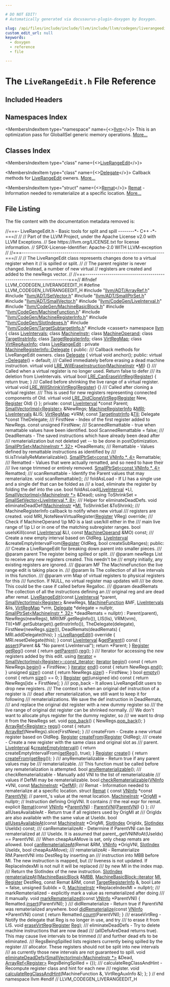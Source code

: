 ```yaml
---

# DO NOT EDIT!
# Automatically generated via docusaurus-plugin-doxygen by Doxygen.

slug: /api/files/include/include/llvm/include/llvm/codegen/liverangeedit-h
custom_edit_url: null
keywords:
  - doxygen
  - reference
  - file

---
```





# The `LiveRangeEdit.h` File Reference

<DoxygenPage pluginConfig={pluginConfig}>



## Included Headers

<IncludesList>
<IncludesListItem
  filePath="llvm/ADT/ArrayRef.h"
  permalink="/docs/api/files/include/include/llvm/include/llvm/adt/arrayref-h"
  isLocal="true" />
<IncludesListItem
  filePath="llvm/ADT/SetVector.h"
  permalink="/docs/api/files/include/include/llvm/include/llvm/adt/setvector-h"
  isLocal="true" />
<IncludesListItem
  filePath="llvm/ADT/SmallPtrSet.h"
  permalink="/docs/api/files/include/include/llvm/include/llvm/adt/smallptrset-h"
  isLocal="true" />
<IncludesListItem
  filePath="llvm/ADT/SmallVector.h"
  permalink="/docs/api/files/include/include/llvm/include/llvm/adt/smallvector-h"
  isLocal="true" />
<IncludesListItem
  filePath="llvm/CodeGen/LiveInterval.h"
  permalink="/docs/api/files/include/include/llvm/include/llvm/codegen/liveinterval-h"
  isLocal="true" />
<IncludesListItem
  filePath="llvm/CodeGen/MachineBasicBlock.h"
  permalink="/docs/api/files/include/include/llvm/include/llvm/codegen/machinebasicblock-h"
  isLocal="true" />
<IncludesListItem
  filePath="llvm/CodeGen/MachineFunction.h"
  permalink="/docs/api/files/include/include/llvm/include/llvm/codegen/machinefunction-h"
  isLocal="true" />
<IncludesListItem
  filePath="llvm/CodeGen/MachineRegisterInfo.h"
  permalink="/docs/api/files/include/include/llvm/include/llvm/codegen/machineregisterinfo-h"
  isLocal="true" />
<IncludesListItem
  filePath="llvm/CodeGen/SlotIndexes.h"
  permalink="/docs/api/files/include/include/llvm/include/llvm/codegen/slotindexes-h"
  isLocal="true" />
<IncludesListItem
  filePath="llvm/CodeGen/TargetSubtargetInfo.h"
  permalink="/docs/api/files/include/include/llvm/include/llvm/codegen/targetsubtargetinfo-h"
  isLocal="true" />
<IncludesListItem
  filePath="cassert"
  permalink=""
  isLocal="false" />
</IncludesList>

## Namespaces Index

<MembersIndex>

<MembersIndexItem
  type="namespace"
  name={<><a href="/docs/api/namespaces/llvm">llvm</a></>}>
This is an optimization pass for GlobalISel generic memory operations. <a href="/docs/api/namespaces/llvm/#details">More...</a>
</MembersIndexItem>

</MembersIndex>

## Classes Index

<MembersIndex>

<MembersIndexItem
  type="class"
  name={<><a href="/docs/api/classes/llvm/liverangeedit">LiveRangeEdit</a></>}>
</MembersIndexItem>

<MembersIndexItem
  type="class"
  name={<><a href="/docs/api/classes/llvm/liverangeedit/delegate">Delegate</a></>}>
Callback methods for <a href="/docs/api/classes/llvm/liverangeedit">LiveRangeEdit</a> owners. <a href="/docs/api/classes/llvm/liverangeedit/delegate/#details">More...</a>
</MembersIndexItem>

<MembersIndexItem
  type="struct"
  name={<><a href="/docs/api/structs/llvm/liverangeedit/remat">Remat</a></>}>
<a href="/docs/api/structs/llvm/liverangeedit/remat">Remat</a> - Information needed to rematerialize at a specific location. <a href="/docs/api/structs/llvm/liverangeedit/remat/#details">More...</a>
</MembersIndexItem>

</MembersIndex>


## File Listing

The file content with the documentation metadata removed is:

<ProgramListing>

<Link id="l00001" /><CodeLine lineNumber="1"><Highlight kind="comment">//===- LiveRangeEdit.h - Basic tools for split and spill --------&#42;- C++ -&#42;-===//</Highlight><Highlight kind="normal"></Highlight></CodeLine>
<Link id="l00002" /><CodeLine lineNumber="2"><Highlight kind="normal"></Highlight><Highlight kind="comment">//</Highlight><Highlight kind="normal"></Highlight></CodeLine>
<Link id="l00003" /><CodeLine lineNumber="3"><Highlight kind="normal"></Highlight><Highlight kind="comment">// Part of the LLVM Project, under the Apache License v2.0 with LLVM Exceptions.</Highlight><Highlight kind="normal"></Highlight></CodeLine>
<Link id="l00004" /><CodeLine lineNumber="4"><Highlight kind="normal"></Highlight><Highlight kind="comment">// See https://llvm.org/LICENSE.txt for license information.</Highlight><Highlight kind="normal"></Highlight></CodeLine>
<Link id="l00005" /><CodeLine lineNumber="5"><Highlight kind="normal"></Highlight><Highlight kind="comment">// SPDX-License-Identifier: Apache-2.0 WITH LLVM-exception</Highlight><Highlight kind="normal"></Highlight></CodeLine>
<Link id="l00006" /><CodeLine lineNumber="6"><Highlight kind="normal"></Highlight><Highlight kind="comment">//</Highlight><Highlight kind="normal"></Highlight></CodeLine>
<Link id="l00007" /><CodeLine lineNumber="7"><Highlight kind="normal"></Highlight><Highlight kind="comment">//===----------------------------------------------------------------------===//</Highlight><Highlight kind="normal"></Highlight></CodeLine>
<Link id="l00008" /><CodeLine lineNumber="8"><Highlight kind="normal"></Highlight><Highlight kind="comment">//</Highlight><Highlight kind="normal"></Highlight></CodeLine>
<Link id="l00009" /><CodeLine lineNumber="9"><Highlight kind="normal"></Highlight><Highlight kind="comment">// The LiveRangeEdit class represents changes done to a virtual register when it</Highlight><Highlight kind="normal"></Highlight></CodeLine>
<Link id="l00010" /><CodeLine lineNumber="10"><Highlight kind="normal"></Highlight><Highlight kind="comment">// is spilled or split.</Highlight><Highlight kind="normal"></Highlight></CodeLine>
<Link id="l00011" /><CodeLine lineNumber="11"><Highlight kind="normal"></Highlight><Highlight kind="comment">//</Highlight><Highlight kind="normal"></Highlight></CodeLine>
<Link id="l00012" /><CodeLine lineNumber="12"><Highlight kind="normal"></Highlight><Highlight kind="comment">// The parent register is never changed. Instead, a number of new virtual</Highlight><Highlight kind="normal"></Highlight></CodeLine>
<Link id="l00013" /><CodeLine lineNumber="13"><Highlight kind="normal"></Highlight><Highlight kind="comment">// registers are created and added to the newRegs vector.</Highlight><Highlight kind="normal"></Highlight></CodeLine>
<Link id="l00014" /><CodeLine lineNumber="14"><Highlight kind="normal"></Highlight><Highlight kind="comment">//</Highlight><Highlight kind="normal"></Highlight></CodeLine>
<Link id="l00015" /><CodeLine lineNumber="15"><Highlight kind="normal"></Highlight><Highlight kind="comment">//===----------------------------------------------------------------------===//</Highlight><Highlight kind="normal"></Highlight></CodeLine>
<Link id="l00016" /><CodeLine lineNumber="16"><Highlight kind="normal"></Highlight></CodeLine>
<Link id="l00017" /><CodeLine lineNumber="17"><Highlight kind="normal"></Highlight><Highlight kind="preprocessor">#ifndef LLVM&#95;CODEGEN&#95;LIVERANGEEDIT&#95;H</Highlight><Highlight kind="normal"></Highlight></CodeLine>
<Link id="l00018" /><CodeLine lineNumber="18"><Highlight kind="normal"></Highlight><Highlight kind="preprocessor">#define LLVM&#95;CODEGEN&#95;LIVERANGEEDIT&#95;H</Highlight><Highlight kind="normal"></Highlight></CodeLine>
<Link id="l00019" /><CodeLine lineNumber="19"><Highlight kind="normal"></Highlight></CodeLine>
<Link id="l00020" /><CodeLine lineNumber="20"><Highlight kind="normal"></Highlight><Highlight kind="preprocessor">#include &quot;<a href="/docs/api/files/include/include/llvm/include/llvm/adt/arrayref-h">llvm/ADT/ArrayRef.h</a>&quot;</Highlight><Highlight kind="normal"></Highlight></CodeLine>
<Link id="l00021" /><CodeLine lineNumber="21"><Highlight kind="normal"></Highlight><Highlight kind="preprocessor">#include &quot;<a href="/docs/api/files/include/include/llvm/include/llvm/adt/setvector-h">llvm/ADT/SetVector.h</a>&quot;</Highlight><Highlight kind="normal"></Highlight></CodeLine>
<Link id="l00022" /><CodeLine lineNumber="22"><Highlight kind="normal"></Highlight><Highlight kind="preprocessor">#include &quot;<a href="/docs/api/files/include/include/llvm/include/llvm/adt/smallptrset-h">llvm/ADT/SmallPtrSet.h</a>&quot;</Highlight><Highlight kind="normal"></Highlight></CodeLine>
<Link id="l00023" /><CodeLine lineNumber="23"><Highlight kind="normal"></Highlight><Highlight kind="preprocessor">#include &quot;<a href="/docs/api/files/include/include/llvm/include/llvm/adt/smallvector-h">llvm/ADT/SmallVector.h</a>&quot;</Highlight><Highlight kind="normal"></Highlight></CodeLine>
<Link id="l00024" /><CodeLine lineNumber="24"><Highlight kind="normal"></Highlight><Highlight kind="preprocessor">#include &quot;<a href="/docs/api/files/include/include/llvm/include/llvm/codegen/liveinterval-h">llvm/CodeGen/LiveInterval.h</a>&quot;</Highlight><Highlight kind="normal"></Highlight></CodeLine>
<Link id="l00025" /><CodeLine lineNumber="25"><Highlight kind="normal"></Highlight><Highlight kind="preprocessor">#include &quot;<a href="/docs/api/files/include/include/llvm/include/llvm/codegen/machinebasicblock-h">llvm/CodeGen/MachineBasicBlock.h</a>&quot;</Highlight><Highlight kind="normal"></Highlight></CodeLine>
<Link id="l00026" /><CodeLine lineNumber="26"><Highlight kind="normal"></Highlight><Highlight kind="preprocessor">#include &quot;<a href="/docs/api/files/include/include/llvm/include/llvm/codegen/machinefunction-h">llvm/CodeGen/MachineFunction.h</a>&quot;</Highlight><Highlight kind="normal"></Highlight></CodeLine>
<Link id="l00027" /><CodeLine lineNumber="27"><Highlight kind="normal"></Highlight><Highlight kind="preprocessor">#include &quot;<a href="/docs/api/files/include/include/llvm/include/llvm/codegen/machineregisterinfo-h">llvm/CodeGen/MachineRegisterInfo.h</a>&quot;</Highlight><Highlight kind="normal"></Highlight></CodeLine>
<Link id="l00028" /><CodeLine lineNumber="28"><Highlight kind="normal"></Highlight><Highlight kind="preprocessor">#include &quot;<a href="/docs/api/files/include/include/llvm/include/llvm/codegen/slotindexes-h">llvm/CodeGen/SlotIndexes.h</a>&quot;</Highlight><Highlight kind="normal"></Highlight></CodeLine>
<Link id="l00029" /><CodeLine lineNumber="29"><Highlight kind="normal"></Highlight><Highlight kind="preprocessor">#include &quot;<a href="/docs/api/files/include/include/llvm/include/llvm/codegen/targetsubtargetinfo-h">llvm/CodeGen/TargetSubtargetInfo.h</a>&quot;</Highlight><Highlight kind="normal"></Highlight></CodeLine>
<Link id="l00030" /><CodeLine lineNumber="30"><Highlight kind="normal"></Highlight><Highlight kind="preprocessor">#include &lt;cassert&gt;</Highlight><Highlight kind="normal"></Highlight></CodeLine>
<Link id="l00031" /><CodeLine lineNumber="31"><Highlight kind="normal"></Highlight></CodeLine>
<Link id="l00032" /><CodeLine lineNumber="32"><Highlight kind="normal"></Highlight><Highlight kind="keyword">namespace </Highlight><Highlight kind="normal"><a href="/docs/api/namespaces/llvm">llvm</a> &#123;</Highlight></CodeLine>
<Link id="l00033" /><CodeLine lineNumber="33"><Highlight kind="normal"></Highlight></CodeLine>
<Link id="l00034" /><CodeLine lineNumber="34"><Highlight kind="normal"></Highlight><Highlight kind="keyword">class </Highlight><Highlight kind="normal"><a href="/docs/api/classes/llvm/liveintervals">LiveIntervals</a>;</Highlight></CodeLine>
<Link id="l00035" /><CodeLine lineNumber="35"><Highlight kind="normal"></Highlight><Highlight kind="keyword">class </Highlight><Highlight kind="normal"><a href="/docs/api/classes/llvm/machineinstr">MachineInstr</a>;</Highlight></CodeLine>
<Link id="l00036" /><CodeLine lineNumber="36"><Highlight kind="normal"></Highlight><Highlight kind="keyword">class </Highlight><Highlight kind="normal"><a href="/docs/api/classes/llvm/machineoperand">MachineOperand</a>;</Highlight></CodeLine>
<Link id="l00037" /><CodeLine lineNumber="37"><Highlight kind="normal"></Highlight><Highlight kind="keyword">class </Highlight><Highlight kind="normal"><a href="/docs/api/classes/llvm/targetinstrinfo">TargetInstrInfo</a>;</Highlight></CodeLine>
<Link id="l00038" /><CodeLine lineNumber="38"><Highlight kind="normal"></Highlight><Highlight kind="keyword">class </Highlight><Highlight kind="normal"><a href="/docs/api/classes/llvm/targetregisterinfo">TargetRegisterInfo</a>;</Highlight></CodeLine>
<Link id="l00039" /><CodeLine lineNumber="39"><Highlight kind="normal"></Highlight><Highlight kind="keyword">class </Highlight><Highlight kind="normal"><a href="/docs/api/classes/llvm/virtregmap">VirtRegMap</a>;</Highlight></CodeLine>
<Link id="l00040" /><CodeLine lineNumber="40"><Highlight kind="normal"></Highlight><Highlight kind="keyword">class </Highlight><Highlight kind="normal"><a href="/docs/api/classes/llvm/virtregauxinfo">VirtRegAuxInfo</a>;</Highlight></CodeLine>
<Link id="l00041" /><CodeLine lineNumber="41"><Highlight kind="normal"></Highlight></CodeLine>
<Link id="l00042" /><CodeLine lineNumber="42" lineLink="/docs/api/classes/llvm/liverangeedit"><Highlight kind="normal"></Highlight><Highlight kind="keyword">class </Highlight><Highlight kind="normal"><a href="/docs/api/classes/llvm/liverangeedit/#a704fd862d35d9131d49d21eb04bea6a2">LiveRangeEdit</a> : </Highlight><Highlight kind="keyword">private</Highlight><Highlight kind="normal"> <a href="/docs/api/classes/llvm/machineregisterinfo/delegate">MachineRegisterInfo::Delegate</a> &#123;</Highlight></CodeLine>
<Link id="l00043" /><CodeLine lineNumber="43"><Highlight kind="normal"></Highlight><Highlight kind="keyword">public</Highlight><Highlight kind="normal">:</Highlight><Highlight kind="comment"></Highlight></CodeLine>
<Link id="l00044" /><CodeLine lineNumber="44"><Highlight kind="comment">  /// Callback methods for LiveRangeEdit owners.</Highlight><Highlight kind="normal"></Highlight></CodeLine>
<Link id="l00045" /><CodeLine lineNumber="45" lineLink="/docs/api/classes/llvm/liverangeedit/delegate"><Highlight kind="normal">  </Highlight><Highlight kind="keyword">class </Highlight><Highlight kind="normal"><a href="/docs/api/classes/llvm/liverangeedit/delegate">Delegate</a> &#123;</Highlight></CodeLine>
<Link id="l00046" /><CodeLine lineNumber="46"><Highlight kind="normal">    </Highlight><Highlight kind="keyword">virtual</Highlight><Highlight kind="normal"> </Highlight><Highlight kind="keywordtype">void</Highlight><Highlight kind="normal"> anchor();</Highlight></CodeLine>
<Link id="l00047" /><CodeLine lineNumber="47"><Highlight kind="normal"></Highlight></CodeLine>
<Link id="l00048" /><CodeLine lineNumber="48"><Highlight kind="normal">  </Highlight><Highlight kind="keyword">public</Highlight><Highlight kind="normal">:</Highlight></CodeLine>
<Link id="l00049" /><CodeLine lineNumber="49" lineLink="/docs/api/classes/llvm/liverangeedit/delegate/#a4cec03a05f891f1b14aa7141c5f9b60e"><Highlight kind="normal">    </Highlight><Highlight kind="keyword">virtual</Highlight><Highlight kind="normal"> <a href="/docs/api/classes/llvm/liverangeedit/delegate/#a4cec03a05f891f1b14aa7141c5f9b60e">~Delegate</a>() = </Highlight><Highlight kind="keywordflow">default</Highlight><Highlight kind="normal">;</Highlight></CodeLine>
<Link id="l00050" /><CodeLine lineNumber="50"><Highlight kind="normal"></Highlight><Highlight kind="comment"></Highlight></CodeLine>
<Link id="l00051" /><CodeLine lineNumber="51"><Highlight kind="comment">    /// Called immediately before erasing a dead machine instruction.</Highlight><Highlight kind="normal"></Highlight></CodeLine>
<Link id="l00052" /><CodeLine lineNumber="52" lineLink="/docs/api/classes/llvm/liverangeedit/delegate/#a96b115435073090e6061b5206a5b4ebc"><Highlight kind="normal">    </Highlight><Highlight kind="keyword">virtual</Highlight><Highlight kind="normal"> </Highlight><Highlight kind="keywordtype">void</Highlight><Highlight kind="normal"> <a href="/docs/api/classes/llvm/liverangeedit/delegate/#a96b115435073090e6061b5206a5b4ebc">LRE&#95;WillEraseInstruction</a>(<a href="/docs/api/classes/llvm/machineinstr">MachineInstr</a> &#42;<a href="/docs/api/files/lib/lib/codegen/lib/codegen/globalisel/irtranslator-cpp/#abe44dfdea65b4f7e11e0a608ab708b76">MI</a>) &#123;&#125;</Highlight></CodeLine>
<Link id="l00053" /><CodeLine lineNumber="53"><Highlight kind="normal"></Highlight><Highlight kind="comment"></Highlight></CodeLine>
<Link id="l00054" /><CodeLine lineNumber="54"><Highlight kind="comment">    /// Called when a virtual register is no longer used. Return false to defer</Highlight></CodeLine>
<Link id="l00055" /><CodeLine lineNumber="55"><Highlight kind="comment">    /// its deletion from LiveIntervals.</Highlight><Highlight kind="normal"></Highlight></CodeLine>
<Link id="l00056" /><CodeLine lineNumber="56" lineLink="/docs/api/classes/llvm/liverangeedit/delegate/#a78e7dcc5c29cf8bec4d12f228e00ff1f"><Highlight kind="normal">    </Highlight><Highlight kind="keyword">virtual</Highlight><Highlight kind="normal"> </Highlight><Highlight kind="keywordtype">bool</Highlight><Highlight kind="normal"> <a href="/docs/api/classes/llvm/liverangeedit/delegate/#a78e7dcc5c29cf8bec4d12f228e00ff1f">LRE&#95;CanEraseVirtReg</a>(<a href="/docs/api/classes/llvm/register">Register</a>) &#123; </Highlight><Highlight kind="keywordflow">return</Highlight><Highlight kind="normal"> </Highlight><Highlight kind="keyword">true</Highlight><Highlight kind="normal">; &#125;</Highlight></CodeLine>
<Link id="l00057" /><CodeLine lineNumber="57"><Highlight kind="normal"></Highlight><Highlight kind="comment"></Highlight></CodeLine>
<Link id="l00058" /><CodeLine lineNumber="58"><Highlight kind="comment">    /// Called before shrinking the live range of a virtual register.</Highlight><Highlight kind="normal"></Highlight></CodeLine>
<Link id="l00059" /><CodeLine lineNumber="59" lineLink="/docs/api/classes/llvm/liverangeedit/delegate/#aae7806338d1983f5c2b72b004f3e9dec"><Highlight kind="normal">    </Highlight><Highlight kind="keyword">virtual</Highlight><Highlight kind="normal"> </Highlight><Highlight kind="keywordtype">void</Highlight><Highlight kind="normal"> <a href="/docs/api/classes/llvm/liverangeedit/delegate/#aae7806338d1983f5c2b72b004f3e9dec">LRE&#95;WillShrinkVirtReg</a>(<a href="/docs/api/classes/llvm/register">Register</a>) &#123;&#125;</Highlight></CodeLine>
<Link id="l00060" /><CodeLine lineNumber="60"><Highlight kind="normal"></Highlight><Highlight kind="comment"></Highlight></CodeLine>
<Link id="l00061" /><CodeLine lineNumber="61"><Highlight kind="comment">    /// Called after cloning a virtual register.</Highlight></CodeLine>
<Link id="l00062" /><CodeLine lineNumber="62"><Highlight kind="comment">    /// This is used for new registers representing connected components of Old.</Highlight><Highlight kind="normal"></Highlight></CodeLine>
<Link id="l00063" /><CodeLine lineNumber="63" lineLink="/docs/api/classes/llvm/liverangeedit/delegate/#abf46651503f6acdf049bde94d75f19e9"><Highlight kind="normal">    </Highlight><Highlight kind="keyword">virtual</Highlight><Highlight kind="normal"> </Highlight><Highlight kind="keywordtype">void</Highlight><Highlight kind="normal"> <a href="/docs/api/classes/llvm/liverangeedit/delegate/#abf46651503f6acdf049bde94d75f19e9">LRE&#95;DidCloneVirtReg</a>(<a href="/docs/api/classes/llvm/register">Register</a> New, <a href="/docs/api/classes/llvm/register">Register</a> Old) &#123;&#125;</Highlight></CodeLine>
<Link id="l00064" /><CodeLine lineNumber="64"><Highlight kind="normal">  &#125;;</Highlight></CodeLine>
<Link id="l00065" /><CodeLine lineNumber="65"><Highlight kind="normal"></Highlight></CodeLine>
<Link id="l00066" /><CodeLine lineNumber="66"><Highlight kind="normal"></Highlight><Highlight kind="keyword">private</Highlight><Highlight kind="normal">:</Highlight></CodeLine>
<Link id="l00067" /><CodeLine lineNumber="67"><Highlight kind="normal">  </Highlight><Highlight kind="keyword">const</Highlight><Highlight kind="normal"> <a href="/docs/api/classes/llvm/liveinterval">LiveInterval</a> &#42;</Highlight><Highlight kind="keyword">const</Highlight><Highlight kind="normal"> Parent;</Highlight></CodeLine>
<Link id="l00068" /><CodeLine lineNumber="68"><Highlight kind="normal">  <a href="/docs/api/classes/llvm/smallvectorimpl">SmallVectorImpl&lt;Register&gt;</a> &amp;NewRegs;</Highlight></CodeLine>
<Link id="l00069" /><CodeLine lineNumber="69"><Highlight kind="normal">  <a href="/docs/api/classes/llvm/machineregisterinfo">MachineRegisterInfo</a> &amp;<a href="/docs/api/files/lib/lib/target/lib/target/aarch64/aarch64advsimdscalarpass-cpp/#aacd2ab195054a3e6a74bfbb9d5d571c8">MRI</a>;</Highlight></CodeLine>
<Link id="l00070" /><CodeLine lineNumber="70"><Highlight kind="normal">  <a href="/docs/api/classes/llvm/liveintervals">LiveIntervals</a> &amp;LIS;</Highlight></CodeLine>
<Link id="l00071" /><CodeLine lineNumber="71"><Highlight kind="normal">  <a href="/docs/api/classes/llvm/virtregmap">VirtRegMap</a> &#42;VRM;</Highlight></CodeLine>
<Link id="l00072" /><CodeLine lineNumber="72"><Highlight kind="normal">  </Highlight><Highlight kind="keyword">const</Highlight><Highlight kind="normal"> <a href="/docs/api/classes/llvm/targetinstrinfo">TargetInstrInfo</a> &amp;<a href="/docs/api/files/lib/lib/target/lib/target/hexagon/hexagoncopytocombine-cpp/#a1d40004718218dbdf06b496766299101">TII</a>;</Highlight></CodeLine>
<Link id="l00073" /><CodeLine lineNumber="73"><Highlight kind="normal">  Delegate &#42;</Highlight><Highlight kind="keyword">const</Highlight><Highlight kind="normal"> TheDelegate;</Highlight></CodeLine>
<Link id="l00074" /><CodeLine lineNumber="74"><Highlight kind="normal"></Highlight><Highlight kind="comment"></Highlight></CodeLine>
<Link id="l00075" /><CodeLine lineNumber="75"><Highlight kind="comment">  /// FirstNew - Index of the first register added to NewRegs.</Highlight><Highlight kind="normal"></Highlight></CodeLine>
<Link id="l00076" /><CodeLine lineNumber="76"><Highlight kind="normal">  </Highlight><Highlight kind="keyword">const</Highlight><Highlight kind="normal"> </Highlight><Highlight kind="keywordtype">unsigned</Highlight><Highlight kind="normal"> FirstNew;</Highlight></CodeLine>
<Link id="l00077" /><CodeLine lineNumber="77"><Highlight kind="normal"></Highlight><Highlight kind="comment"></Highlight></CodeLine>
<Link id="l00078" /><CodeLine lineNumber="78"><Highlight kind="comment">  /// ScannedRemattable - true when remattable values have been identified.</Highlight><Highlight kind="normal"></Highlight></CodeLine>
<Link id="l00079" /><CodeLine lineNumber="79"><Highlight kind="normal">  </Highlight><Highlight kind="keywordtype">bool</Highlight><Highlight kind="normal"> ScannedRemattable = </Highlight><Highlight kind="keyword">false</Highlight><Highlight kind="normal">;</Highlight></CodeLine>
<Link id="l00080" /><CodeLine lineNumber="80"><Highlight kind="normal"></Highlight><Highlight kind="comment"></Highlight></CodeLine>
<Link id="l00081" /><CodeLine lineNumber="81"><Highlight kind="comment">  /// DeadRemats - The saved instructions which have already been dead after</Highlight></CodeLine>
<Link id="l00082" /><CodeLine lineNumber="82"><Highlight kind="comment">  /// rematerialization but not deleted yet -- to be done in postOptimization.</Highlight><Highlight kind="normal"></Highlight></CodeLine>
<Link id="l00083" /><CodeLine lineNumber="83"><Highlight kind="normal">  <a href="/docs/api/classes/llvm/smallptrset">SmallPtrSet&lt;MachineInstr &#42;, 32&gt;</a> &#42;DeadRemats;</Highlight></CodeLine>
<Link id="l00084" /><CodeLine lineNumber="84"><Highlight kind="normal"></Highlight><Highlight kind="comment"></Highlight></CodeLine>
<Link id="l00085" /><CodeLine lineNumber="85"><Highlight kind="comment">  /// Remattable - Values defined by remattable instructions as identified by</Highlight></CodeLine>
<Link id="l00086" /><CodeLine lineNumber="86"><Highlight kind="comment">  /// tii.isTriviallyReMaterializable().</Highlight><Highlight kind="normal"></Highlight></CodeLine>
<Link id="l00087" /><CodeLine lineNumber="87"><Highlight kind="normal">  <a href="/docs/api/classes/llvm/smallptrset">SmallPtrSet&lt;const VNInfo &#42;, 4&gt;</a> Remattable;</Highlight></CodeLine>
<Link id="l00088" /><CodeLine lineNumber="88"><Highlight kind="normal"></Highlight><Highlight kind="comment"></Highlight></CodeLine>
<Link id="l00089" /><CodeLine lineNumber="89"><Highlight kind="comment">  /// Rematted - Values that were actually rematted, and so need to have their</Highlight></CodeLine>
<Link id="l00090" /><CodeLine lineNumber="90"><Highlight kind="comment">  /// live range trimmed or entirely removed.</Highlight><Highlight kind="normal"></Highlight></CodeLine>
<Link id="l00091" /><CodeLine lineNumber="91"><Highlight kind="normal">  <a href="/docs/api/classes/llvm/smallptrset">SmallPtrSet&lt;const VNInfo &#42;, 4&gt;</a> Rematted;</Highlight></CodeLine>
<Link id="l00092" /><CodeLine lineNumber="92"><Highlight kind="normal"></Highlight><Highlight kind="comment"></Highlight></CodeLine>
<Link id="l00093" /><CodeLine lineNumber="93"><Highlight kind="comment">  /// scanRemattable - Identify the Parent values that may rematerialize.</Highlight><Highlight kind="normal"></Highlight></CodeLine>
<Link id="l00094" /><CodeLine lineNumber="94"><Highlight kind="normal">  </Highlight><Highlight kind="keywordtype">void</Highlight><Highlight kind="normal"> scanRemattable();</Highlight></CodeLine>
<Link id="l00095" /><CodeLine lineNumber="95"><Highlight kind="normal"></Highlight><Highlight kind="comment"></Highlight></CodeLine>
<Link id="l00096" /><CodeLine lineNumber="96"><Highlight kind="comment">  /// foldAsLoad - If LI has a single use and a single def that can be folded as</Highlight></CodeLine>
<Link id="l00097" /><CodeLine lineNumber="97"><Highlight kind="comment">  /// a load, eliminate the register by folding the def into the use.</Highlight><Highlight kind="normal"></Highlight></CodeLine>
<Link id="l00098" /><CodeLine lineNumber="98"><Highlight kind="normal">  </Highlight><Highlight kind="keywordtype">bool</Highlight><Highlight kind="normal"> foldAsLoad(<a href="/docs/api/classes/llvm/liveinterval">LiveInterval</a> &#42;LI, <a href="/docs/api/classes/llvm/smallvectorimpl">SmallVectorImpl&lt;MachineInstr &#42;&gt;</a> &amp;Dead);</Highlight></CodeLine>
<Link id="l00099" /><CodeLine lineNumber="99"><Highlight kind="normal"></Highlight></CodeLine>
<Link id="l00100" /><CodeLine lineNumber="100"><Highlight kind="normal">  </Highlight><Highlight kind="keyword">using </Highlight><Highlight kind="normal">ToShrinkSet = <a href="/docs/api/classes/llvm/smallsetvector">SmallSetVector&lt;LiveInterval &#42;, 8&gt;</a>;</Highlight></CodeLine>
<Link id="l00101" /><CodeLine lineNumber="101"><Highlight kind="normal"></Highlight><Highlight kind="comment"></Highlight></CodeLine>
<Link id="l00102" /><CodeLine lineNumber="102"><Highlight kind="comment">  /// Helper for eliminateDeadDefs.</Highlight><Highlight kind="normal"></Highlight></CodeLine>
<Link id="l00103" /><CodeLine lineNumber="103"><Highlight kind="normal">  </Highlight><Highlight kind="keywordtype">void</Highlight><Highlight kind="normal"> eliminateDeadDef(<a href="/docs/api/classes/llvm/machineinstr">MachineInstr</a> &#42;<a href="/docs/api/files/lib/lib/codegen/lib/codegen/globalisel/irtranslator-cpp/#abe44dfdea65b4f7e11e0a608ab708b76">MI</a>, ToShrinkSet &amp;ToShrink);</Highlight></CodeLine>
<Link id="l00104" /><CodeLine lineNumber="104"><Highlight kind="normal"></Highlight><Highlight kind="comment"></Highlight></CodeLine>
<Link id="l00105" /><CodeLine lineNumber="105"><Highlight kind="comment">  /// MachineRegisterInfo callback to notify when new virtual</Highlight></CodeLine>
<Link id="l00106" /><CodeLine lineNumber="106"><Highlight kind="comment">  /// registers are created.</Highlight><Highlight kind="normal"></Highlight></CodeLine>
<Link id="l00107" /><CodeLine lineNumber="107"><Highlight kind="normal">  </Highlight><Highlight kind="keywordtype">void</Highlight><Highlight kind="normal"> MRI&#95;NoteNewVirtualRegister(<a href="/docs/api/classes/llvm/register">Register</a> VReg) </Highlight><Highlight kind="keyword">override</Highlight><Highlight kind="normal">;</Highlight></CodeLine>
<Link id="l00108" /><CodeLine lineNumber="108"><Highlight kind="normal"></Highlight><Highlight kind="comment"></Highlight></CodeLine>
<Link id="l00109" /><CodeLine lineNumber="109"><Highlight kind="comment">  /// Check if MachineOperand \\p MO is a last use/kill either in the</Highlight></CodeLine>
<Link id="l00110" /><CodeLine lineNumber="110"><Highlight kind="comment">  /// main live range of \\p LI or in one of the matching subregister ranges.</Highlight><Highlight kind="normal"></Highlight></CodeLine>
<Link id="l00111" /><CodeLine lineNumber="111"><Highlight kind="normal">  </Highlight><Highlight kind="keywordtype">bool</Highlight><Highlight kind="normal"> useIsKill(</Highlight><Highlight kind="keyword">const</Highlight><Highlight kind="normal"> <a href="/docs/api/classes/llvm/liveinterval">LiveInterval</a> &amp;LI, </Highlight><Highlight kind="keyword">const</Highlight><Highlight kind="normal"> <a href="/docs/api/classes/llvm/machineoperand">MachineOperand</a> &amp;MO) </Highlight><Highlight kind="keyword">const</Highlight><Highlight kind="normal">;</Highlight></CodeLine>
<Link id="l00112" /><CodeLine lineNumber="112"><Highlight kind="normal"></Highlight><Highlight kind="comment"></Highlight></CodeLine>
<Link id="l00113" /><CodeLine lineNumber="113"><Highlight kind="comment">  /// Create a new empty interval based on OldReg.</Highlight><Highlight kind="normal"></Highlight></CodeLine>
<Link id="l00114" /><CodeLine lineNumber="114"><Highlight kind="normal">  <a href="/docs/api/classes/llvm/liveinterval">LiveInterval</a> &amp;createEmptyIntervalFrom(<a href="/docs/api/classes/llvm/register">Register</a> OldReg, </Highlight><Highlight kind="keywordtype">bool</Highlight><Highlight kind="normal"> createSubRanges);</Highlight></CodeLine>
<Link id="l00115" /><CodeLine lineNumber="115"><Highlight kind="normal"></Highlight></CodeLine>
<Link id="l00116" /><CodeLine lineNumber="116"><Highlight kind="normal"></Highlight><Highlight kind="keyword">public</Highlight><Highlight kind="normal">:</Highlight><Highlight kind="comment"></Highlight></CodeLine>
<Link id="l00117" /><CodeLine lineNumber="117"><Highlight kind="comment">  /// Create a LiveRangeEdit for breaking down parent into smaller pieces.</Highlight></CodeLine>
<Link id="l00118" /><CodeLine lineNumber="118"><Highlight kind="comment">  /// @param parent The register being spilled or split.</Highlight></CodeLine>
<Link id="l00119" /><CodeLine lineNumber="119"><Highlight kind="comment">  /// @param newRegs List to receive any new registers created. This needn&#39;t be</Highlight></CodeLine>
<Link id="l00120" /><CodeLine lineNumber="120"><Highlight kind="comment">  ///                empty initially, any existing registers are ignored.</Highlight></CodeLine>
<Link id="l00121" /><CodeLine lineNumber="121"><Highlight kind="comment">  /// @param MF The MachineFunction the live range edit is taking place in.</Highlight></CodeLine>
<Link id="l00122" /><CodeLine lineNumber="122"><Highlight kind="comment">  /// @param lis The collection of all live intervals in this function.</Highlight></CodeLine>
<Link id="l00123" /><CodeLine lineNumber="123"><Highlight kind="comment">  /// @param vrm Map of virtual registers to physical registers for this</Highlight></CodeLine>
<Link id="l00124" /><CodeLine lineNumber="124"><Highlight kind="comment">  ///            function.  If NULL, no virtual register map updates will</Highlight></CodeLine>
<Link id="l00125" /><CodeLine lineNumber="125"><Highlight kind="comment">  ///            be done.  This could be the case if called before Regalloc.</Highlight></CodeLine>
<Link id="l00126" /><CodeLine lineNumber="126"><Highlight kind="comment">  /// @param deadRemats The collection of all the instructions defining an</Highlight></CodeLine>
<Link id="l00127" /><CodeLine lineNumber="127"><Highlight kind="comment">  ///                   original reg and are dead after remat.</Highlight><Highlight kind="normal"></Highlight></CodeLine>
<Link id="l00128" /><CodeLine lineNumber="128" lineLink="/docs/api/classes/llvm/liverangeedit/#a704fd862d35d9131d49d21eb04bea6a2"><Highlight kind="normal">  <a href="/docs/api/classes/llvm/liverangeedit/#a704fd862d35d9131d49d21eb04bea6a2">LiveRangeEdit</a>(</Highlight><Highlight kind="keyword">const</Highlight><Highlight kind="normal"> <a href="/docs/api/classes/llvm/liveinterval">LiveInterval</a> &#42;parent, <a href="/docs/api/classes/llvm/smallvectorimpl">SmallVectorImpl&lt;Register&gt;</a> &amp;newRegs,</Highlight></CodeLine>
<Link id="l00129" /><CodeLine lineNumber="129"><Highlight kind="normal">                <a href="/docs/api/classes/llvm/machinefunction">MachineFunction</a> &amp;MF, <a href="/docs/api/classes/llvm/liveintervals">LiveIntervals</a> &amp;lis, <a href="/docs/api/classes/llvm/virtregmap">VirtRegMap</a> &#42;vrm,</Highlight></CodeLine>
<Link id="l00130" /><CodeLine lineNumber="130"><Highlight kind="normal">                <a href="/docs/api/classes/llvm/liverangeedit/delegate">Delegate</a> &#42;delegate = </Highlight><Highlight kind="keyword">nullptr</Highlight><Highlight kind="normal">,</Highlight></CodeLine>
<Link id="l00131" /><CodeLine lineNumber="131"><Highlight kind="normal">                <a href="/docs/api/classes/llvm/smallptrset">SmallPtrSet&lt;MachineInstr &#42;, 32&gt;</a> &#42;deadRemats = </Highlight><Highlight kind="keyword">nullptr</Highlight><Highlight kind="normal">)</Highlight></CodeLine>
<Link id="l00132" /><CodeLine lineNumber="132"><Highlight kind="normal">      : Parent(parent), NewRegs(newRegs), MRI(MF.getRegInfo()), LIS(lis),</Highlight></CodeLine>
<Link id="l00133" /><CodeLine lineNumber="133"><Highlight kind="normal">        VRM(vrm), TII(&#42;MF.getSubtarget().getInstrInfo()), TheDelegate(delegate),</Highlight></CodeLine>
<Link id="l00134" /><CodeLine lineNumber="134"><Highlight kind="normal">        FirstNew(newRegs.<a href="/docs/api/classes/llvm/liverangeedit/#a2e56ee2f27a7c83b385e3c879fe4ee90">size</a>()), DeadRemats(deadRemats) &#123;</Highlight></CodeLine>
<Link id="l00135" /><CodeLine lineNumber="135"><Highlight kind="normal">    MRI.addDelegate(</Highlight><Highlight kind="keyword">this</Highlight><Highlight kind="normal">);</Highlight></CodeLine>
<Link id="l00136" /><CodeLine lineNumber="136"><Highlight kind="normal">  &#125;</Highlight></CodeLine>
<Link id="l00137" /><CodeLine lineNumber="137"><Highlight kind="normal"></Highlight></CodeLine>
<Link id="l00138" /><CodeLine lineNumber="138" lineLink="/docs/api/classes/llvm/liverangeedit/#a2a14d737ebff3ca62e3832159042715a"><Highlight kind="normal">  <a href="/docs/api/classes/llvm/liverangeedit/#a2a14d737ebff3ca62e3832159042715a">~LiveRangeEdit</a>()</Highlight><Highlight kind="keyword"> override </Highlight><Highlight kind="normal">&#123; MRI.resetDelegate(</Highlight><Highlight kind="keyword">this</Highlight><Highlight kind="normal">); &#125;</Highlight></CodeLine>
<Link id="l00139" /><CodeLine lineNumber="139"><Highlight kind="normal"></Highlight></CodeLine>
<Link id="l00140" /><CodeLine lineNumber="140" lineLink="/docs/api/classes/llvm/liverangeedit/#a989ed5e9a7610a873a79ea663f83b814"><Highlight kind="normal">  </Highlight><Highlight kind="keyword">const</Highlight><Highlight kind="normal"> <a href="/docs/api/classes/llvm/liveinterval">LiveInterval</a> &amp;<a href="/docs/api/classes/llvm/liverangeedit/#a989ed5e9a7610a873a79ea663f83b814">getParent</a>()</Highlight><Highlight kind="keyword"> const </Highlight><Highlight kind="normal">&#123;</Highlight></CodeLine>
<Link id="l00141" /><CodeLine lineNumber="141"><Highlight kind="normal">    <a href="/docs/api/files/lib/lib/target/lib/target/amdgpu/silowercontrolflow-cpp/#a4868c5d81c5ccc98c47aeab6244346a0">assert</a>(Parent &amp;&amp; </Highlight><Highlight kind="stringliteral">&quot;No parent LiveInterval&quot;</Highlight><Highlight kind="normal">);</Highlight></CodeLine>
<Link id="l00142" /><CodeLine lineNumber="142"><Highlight kind="normal">    </Highlight><Highlight kind="keywordflow">return</Highlight><Highlight kind="normal"> &#42;Parent;</Highlight></CodeLine>
<Link id="l00143" /><CodeLine lineNumber="143"><Highlight kind="normal">  &#125;</Highlight></CodeLine>
<Link id="l00144" /><CodeLine lineNumber="144"><Highlight kind="normal"></Highlight></CodeLine>
<Link id="l00145" /><CodeLine lineNumber="145" lineLink="/docs/api/classes/llvm/liverangeedit/#ac2d157d94da9ea6da55d19a1fa8d9247"><Highlight kind="normal">  <a href="/docs/api/classes/llvm/register">Register</a> <a href="/docs/api/classes/llvm/liverangeedit/#ac2d157d94da9ea6da55d19a1fa8d9247">getReg</a>()</Highlight><Highlight kind="keyword"> const </Highlight><Highlight kind="normal">&#123; </Highlight><Highlight kind="keywordflow">return</Highlight><Highlight kind="normal"> <a href="/docs/api/classes/llvm/liverangeedit/#a989ed5e9a7610a873a79ea663f83b814">getParent</a>().<a href="/docs/api/classes/llvm/liveinterval/#a14d46e70db7e417c8ed5bc66fb295185">reg</a>(); &#125;</Highlight></CodeLine>
<Link id="l00146" /><CodeLine lineNumber="146"><Highlight kind="normal"></Highlight><Highlight kind="comment"></Highlight></CodeLine>
<Link id="l00147" /><CodeLine lineNumber="147"><Highlight kind="comment">  /// Iterator for accessing the new registers added by this edit.</Highlight><Highlight kind="normal"></Highlight></CodeLine>
<Link id="l00148" /><CodeLine lineNumber="148" lineLink="/docs/api/classes/llvm/liverangeedit/#a92a61884e0ee025f349013096bbaf969"><Highlight kind="normal">  </Highlight><Highlight kind="keyword">using </Highlight><Highlight kind="normal"><a href="/docs/api/classes/llvm/liverangeedit/#a92a61884e0ee025f349013096bbaf969">iterator</a> = <a href="/docs/api/classes/llvm/smallvectorimpl/#a641b0782e0cc309372855bfc19fdfd97">SmallVectorImpl&lt;Register&gt;::const&#95;iterator</a>;</Highlight></CodeLine>
<Link id="l00149" /><CodeLine lineNumber="149" lineLink="/docs/api/classes/llvm/liverangeedit/#ab26bf8b8e73249be10568c470c320d0f"><Highlight kind="normal">  <a href="/docs/api/classes/llvm/liverangeedit/#a92a61884e0ee025f349013096bbaf969">iterator</a> <a href="/docs/api/classes/llvm/liverangeedit/#ab26bf8b8e73249be10568c470c320d0f">begin</a>()</Highlight><Highlight kind="keyword"> const </Highlight><Highlight kind="normal">&#123; </Highlight><Highlight kind="keywordflow">return</Highlight><Highlight kind="normal"> NewRegs.<a href="/docs/api/classes/llvm/smallvectortemplatecommon/#a8a045d250952c0867382a9840ee18fdf">begin</a>() + FirstNew; &#125;</Highlight></CodeLine>
<Link id="l00150" /><CodeLine lineNumber="150" lineLink="/docs/api/classes/llvm/liverangeedit/#ab0a080c77cf5c8c9d4bc738289d9d34b"><Highlight kind="normal">  <a href="/docs/api/classes/llvm/liverangeedit/#a92a61884e0ee025f349013096bbaf969">iterator</a> <a href="/docs/api/classes/llvm/liverangeedit/#ab0a080c77cf5c8c9d4bc738289d9d34b">end</a>()</Highlight><Highlight kind="keyword"> const </Highlight><Highlight kind="normal">&#123; </Highlight><Highlight kind="keywordflow">return</Highlight><Highlight kind="normal"> NewRegs.<a href="/docs/api/classes/llvm/smallvectortemplatecommon/#a075e34e98605d0e7c289763a104869ac">end</a>(); &#125;</Highlight></CodeLine>
<Link id="l00151" /><CodeLine lineNumber="151" lineLink="/docs/api/classes/llvm/liverangeedit/#a2e56ee2f27a7c83b385e3c879fe4ee90"><Highlight kind="normal">  </Highlight><Highlight kind="keywordtype">unsigned</Highlight><Highlight kind="normal"> <a href="/docs/api/classes/llvm/liverangeedit/#a2e56ee2f27a7c83b385e3c879fe4ee90">size</a>()</Highlight><Highlight kind="keyword"> const </Highlight><Highlight kind="normal">&#123; </Highlight><Highlight kind="keywordflow">return</Highlight><Highlight kind="normal"> NewRegs.<a href="/docs/api/classes/llvm/smallvectortemplatecommon/#a1c479a8c434377c2b8cb056bdfdfc201">size</a>() - FirstNew; &#125;</Highlight></CodeLine>
<Link id="l00152" /><CodeLine lineNumber="152" lineLink="/docs/api/classes/llvm/liverangeedit/#a1de6c78789e3f41a5721e581ec3e981b"><Highlight kind="normal">  </Highlight><Highlight kind="keywordtype">bool</Highlight><Highlight kind="normal"> <a href="/docs/api/classes/llvm/liverangeedit/#a1de6c78789e3f41a5721e581ec3e981b">empty</a>()</Highlight><Highlight kind="keyword"> const </Highlight><Highlight kind="normal">&#123; </Highlight><Highlight kind="keywordflow">return</Highlight><Highlight kind="normal"> <a href="/docs/api/classes/llvm/liverangeedit/#a2e56ee2f27a7c83b385e3c879fe4ee90">size</a>() == 0; &#125;</Highlight></CodeLine>
<Link id="l00153" /><CodeLine lineNumber="153" lineLink="/docs/api/classes/llvm/liverangeedit/#a3456a41d2c4561bb42f944f3d22a9d2b"><Highlight kind="normal">  <a href="/docs/api/classes/llvm/register">Register</a> <a href="/docs/api/classes/llvm/liverangeedit/#a3456a41d2c4561bb42f944f3d22a9d2b">get</a>(</Highlight><Highlight kind="keywordtype">unsigned</Highlight><Highlight kind="normal"> idx)</Highlight><Highlight kind="keyword"> const </Highlight><Highlight kind="normal">&#123; </Highlight><Highlight kind="keywordflow">return</Highlight><Highlight kind="normal"> NewRegs&#91;idx + FirstNew&#93;; &#125;</Highlight></CodeLine>
<Link id="l00154" /><CodeLine lineNumber="154"><Highlight kind="normal"></Highlight><Highlight kind="comment"></Highlight></CodeLine>
<Link id="l00155" /><CodeLine lineNumber="155"><Highlight kind="comment">  /// pop&#95;back - It allows LiveRangeEdit users to drop new registers.</Highlight></CodeLine>
<Link id="l00156" /><CodeLine lineNumber="156"><Highlight kind="comment">  /// The context is when an original def instruction of a register is</Highlight></CodeLine>
<Link id="l00157" /><CodeLine lineNumber="157"><Highlight kind="comment">  /// dead after rematerialization, we still want to keep it for following</Highlight></CodeLine>
<Link id="l00158" /><CodeLine lineNumber="158"><Highlight kind="comment">  /// rematerializations. We save the def instruction in DeadRemats,</Highlight></CodeLine>
<Link id="l00159" /><CodeLine lineNumber="159"><Highlight kind="comment">  /// and replace the original dst register with a new dummy register so</Highlight></CodeLine>
<Link id="l00160" /><CodeLine lineNumber="160"><Highlight kind="comment">  /// the live range of original dst register can be shrinked normally.</Highlight></CodeLine>
<Link id="l00161" /><CodeLine lineNumber="161"><Highlight kind="comment">  /// We don&#39;t want to allocate phys register for the dummy register, so</Highlight></CodeLine>
<Link id="l00162" /><CodeLine lineNumber="162"><Highlight kind="comment">  /// we want to drop it from the NewRegs set.</Highlight><Highlight kind="normal"></Highlight></CodeLine>
<Link id="l00163" /><CodeLine lineNumber="163" lineLink="/docs/api/classes/llvm/liverangeedit/#ae900d06706a552fb8fa8c34a47d294f7"><Highlight kind="normal">  </Highlight><Highlight kind="keywordtype">void</Highlight><Highlight kind="normal"> <a href="/docs/api/classes/llvm/liverangeedit/#ae900d06706a552fb8fa8c34a47d294f7">pop&#95;back</a>() &#123; NewRegs.<a href="/docs/api/classes/llvm/smallvectortemplatebase/#ad97688dfe9cd802e2a0691cbe620218a">pop&#95;back</a>(); &#125;</Highlight></CodeLine>
<Link id="l00164" /><CodeLine lineNumber="164"><Highlight kind="normal"></Highlight></CodeLine>
<Link id="l00165" /><CodeLine lineNumber="165" lineLink="/docs/api/classes/llvm/liverangeedit/#aa2c5b3a9e319c21b55d9de1c3791eea2"><Highlight kind="normal">  <a href="/docs/api/classes/llvm/arrayref">ArrayRef&lt;Register&gt;</a> <a href="/docs/api/classes/llvm/liverangeedit/#aa2c5b3a9e319c21b55d9de1c3791eea2">regs</a>()</Highlight><Highlight kind="keyword"> const </Highlight><Highlight kind="normal">&#123; </Highlight><Highlight kind="keywordflow">return</Highlight><Highlight kind="normal"> <a href="/docs/api/namespaces/llvm/#ab9c6b351507d3c0730f4290919d43a12">ArrayRef</a>(NewRegs).slice(FirstNew); &#125;</Highlight></CodeLine>
<Link id="l00166" /><CodeLine lineNumber="166"><Highlight kind="normal"></Highlight><Highlight kind="comment"></Highlight></CodeLine>
<Link id="l00167" /><CodeLine lineNumber="167"><Highlight kind="comment">  /// createFrom - Create a new virtual register based on OldReg.</Highlight><Highlight kind="normal"></Highlight></CodeLine>
<Link id="l00168" /><CodeLine lineNumber="168"><Highlight kind="normal">  <a href="/docs/api/classes/llvm/register">Register</a> <a href="/docs/api/classes/llvm/liverangeedit/#a5e01dee66b5c7b7118a17b987a8446bd">createFrom</a>(<a href="/docs/api/classes/llvm/register">Register</a> OldReg);</Highlight></CodeLine>
<Link id="l00169" /><CodeLine lineNumber="169"><Highlight kind="normal"></Highlight><Highlight kind="comment"></Highlight></CodeLine>
<Link id="l00170" /><CodeLine lineNumber="170"><Highlight kind="comment">  /// create - Create a new register with the same class and original slot as</Highlight></CodeLine>
<Link id="l00171" /><CodeLine lineNumber="171"><Highlight kind="comment">  /// parent.</Highlight><Highlight kind="normal"></Highlight></CodeLine>
<Link id="l00172" /><CodeLine lineNumber="172" lineLink="/docs/api/classes/llvm/liverangeedit/#a69f3c35c09c2783a6ddba17ccecd8c59"><Highlight kind="normal">  <a href="/docs/api/classes/llvm/liveinterval">LiveInterval</a> &amp;<a href="/docs/api/classes/llvm/liverangeedit/#a69f3c35c09c2783a6ddba17ccecd8c59">createEmptyInterval</a>() &#123;</Highlight></CodeLine>
<Link id="l00173" /><CodeLine lineNumber="173"><Highlight kind="normal">    </Highlight><Highlight kind="keywordflow">return</Highlight><Highlight kind="normal"> createEmptyIntervalFrom(<a href="/docs/api/classes/llvm/liverangeedit/#ac2d157d94da9ea6da55d19a1fa8d9247">getReg</a>(), </Highlight><Highlight kind="keyword">true</Highlight><Highlight kind="normal">);</Highlight></CodeLine>
<Link id="l00174" /><CodeLine lineNumber="174"><Highlight kind="normal">  &#125;</Highlight></CodeLine>
<Link id="l00175" /><CodeLine lineNumber="175"><Highlight kind="normal"></Highlight></CodeLine>
<Link id="l00176" /><CodeLine lineNumber="176" lineLink="/docs/api/classes/llvm/liverangeedit/#a09642c7465db9ebf2e384ba9ada8b3a3"><Highlight kind="normal">  <a href="/docs/api/classes/llvm/register">Register</a> <a href="/docs/api/classes/llvm/liverangeedit/#a09642c7465db9ebf2e384ba9ada8b3a3">create</a>() &#123; </Highlight><Highlight kind="keywordflow">return</Highlight><Highlight kind="normal"> <a href="/docs/api/classes/llvm/liverangeedit/#a5e01dee66b5c7b7118a17b987a8446bd">createFrom</a>(<a href="/docs/api/classes/llvm/liverangeedit/#ac2d157d94da9ea6da55d19a1fa8d9247">getReg</a>()); &#125;</Highlight></CodeLine>
<Link id="l00177" /><CodeLine lineNumber="177"><Highlight kind="normal"></Highlight><Highlight kind="comment"></Highlight></CodeLine>
<Link id="l00178" /><CodeLine lineNumber="178"><Highlight kind="comment">  /// anyRematerializable - Return true if any parent values may be</Highlight></CodeLine>
<Link id="l00179" /><CodeLine lineNumber="179"><Highlight kind="comment">  /// rematerializable.</Highlight></CodeLine>
<Link id="l00180" /><CodeLine lineNumber="180"><Highlight kind="comment">  /// This function must be called before any rematerialization is attempted.</Highlight><Highlight kind="normal"></Highlight></CodeLine>
<Link id="l00181" /><CodeLine lineNumber="181"><Highlight kind="normal">  </Highlight><Highlight kind="keywordtype">bool</Highlight><Highlight kind="normal"> <a href="/docs/api/classes/llvm/liverangeedit/#aff06b5e0f98141b098d89db4e93f472b">anyRematerializable</a>();</Highlight></CodeLine>
<Link id="l00182" /><CodeLine lineNumber="182"><Highlight kind="normal"></Highlight><Highlight kind="comment"></Highlight></CodeLine>
<Link id="l00183" /><CodeLine lineNumber="183"><Highlight kind="comment">  /// checkRematerializable - Manually add VNI to the list of rematerializable</Highlight></CodeLine>
<Link id="l00184" /><CodeLine lineNumber="184"><Highlight kind="comment">  /// values if DefMI may be rematerializable.</Highlight><Highlight kind="normal"></Highlight></CodeLine>
<Link id="l00185" /><CodeLine lineNumber="185"><Highlight kind="normal">  </Highlight><Highlight kind="keywordtype">bool</Highlight><Highlight kind="normal"> <a href="/docs/api/classes/llvm/liverangeedit/#aeaf1429d245f871e41187accdce34e06">checkRematerializable</a>(<a href="/docs/api/classes/llvm/vninfo">VNInfo</a> &#42;VNI, </Highlight><Highlight kind="keyword">const</Highlight><Highlight kind="normal"> <a href="/docs/api/classes/llvm/machineinstr">MachineInstr</a> &#42;<a href="/docs/api/files/lib/lib/target/lib/target/aarch64/aarch64expandpseudoinsts-cpp/#ad3ece0ac2421637044624c9b01c42466">DefMI</a>);</Highlight></CodeLine>
<Link id="l00186" /><CodeLine lineNumber="186"><Highlight kind="normal"></Highlight><Highlight kind="comment"></Highlight></CodeLine>
<Link id="l00187" /><CodeLine lineNumber="187"><Highlight kind="comment">  /// Remat - Information needed to rematerialize at a specific location.</Highlight><Highlight kind="normal"></Highlight></CodeLine>
<Link id="l00188" /><CodeLine lineNumber="188" lineLink="/docs/api/structs/llvm/liverangeedit/remat"><Highlight kind="normal">  </Highlight><Highlight kind="keyword">struct </Highlight><Highlight kind="normal"><a href="/docs/api/structs/llvm/liverangeedit/remat/#a882305c9cd2815d3c3b4da52b5c236db">Remat</a> &#123;</Highlight></CodeLine>
<Link id="l00189" /><CodeLine lineNumber="189" lineLink="/docs/api/structs/llvm/liverangeedit/remat/#a00987e33f54c3dfb76a1d4c4258fd6de"><Highlight kind="normal">    </Highlight><Highlight kind="keyword">const</Highlight><Highlight kind="normal"> <a href="/docs/api/classes/llvm/vninfo">VNInfo</a> &#42;</Highlight><Highlight kind="keyword">const</Highlight><Highlight kind="normal"> <a href="/docs/api/structs/llvm/liverangeedit/remat/#a00987e33f54c3dfb76a1d4c4258fd6de">ParentVNI</a>;  </Highlight><Highlight kind="comment">// parent&#95;&#39;s value at the remat location.</Highlight><Highlight kind="normal"></Highlight></CodeLine>
<Link id="l00190" /><CodeLine lineNumber="190" lineLink="/docs/api/structs/llvm/liverangeedit/remat/#a61601a24103a27519540ea2914a83da3"><Highlight kind="normal">    <a href="/docs/api/classes/llvm/machineinstr">MachineInstr</a> &#42;<a href="/docs/api/structs/llvm/liverangeedit/remat/#a61601a24103a27519540ea2914a83da3">OrigMI</a> = </Highlight><Highlight kind="keyword">nullptr</Highlight><Highlight kind="normal">; </Highlight><Highlight kind="comment">// Instruction defining OrigVNI. It contains</Highlight><Highlight kind="normal"></Highlight></CodeLine>
<Link id="l00191" /><CodeLine lineNumber="191"><Highlight kind="normal">                                    </Highlight><Highlight kind="comment">// the real expr for remat.</Highlight><Highlight kind="normal"></Highlight></CodeLine>
<Link id="l00192" /><CodeLine lineNumber="192"><Highlight kind="normal"></Highlight></CodeLine>
<Link id="l00193" /><CodeLine lineNumber="193" lineLink="/docs/api/structs/llvm/liverangeedit/remat/#a882305c9cd2815d3c3b4da52b5c236db"><Highlight kind="normal">    </Highlight><Highlight kind="keyword">explicit</Highlight><Highlight kind="normal"> <a href="/docs/api/structs/llvm/liverangeedit/remat/#a882305c9cd2815d3c3b4da52b5c236db">Remat</a>(</Highlight><Highlight kind="keyword">const</Highlight><Highlight kind="normal"> <a href="/docs/api/classes/llvm/vninfo">VNInfo</a> &#42;<a href="/docs/api/structs/llvm/liverangeedit/remat/#a00987e33f54c3dfb76a1d4c4258fd6de">ParentVNI</a>) : <a href="/docs/api/structs/llvm/liverangeedit/remat/#a00987e33f54c3dfb76a1d4c4258fd6de">ParentVNI</a>(<a href="/docs/api/structs/llvm/liverangeedit/remat/#a00987e33f54c3dfb76a1d4c4258fd6de">ParentVNI</a>) &#123;&#125;</Highlight></CodeLine>
<Link id="l00194" /><CodeLine lineNumber="194"><Highlight kind="normal">  &#125;;</Highlight></CodeLine>
<Link id="l00195" /><CodeLine lineNumber="195"><Highlight kind="normal"></Highlight><Highlight kind="comment"></Highlight></CodeLine>
<Link id="l00196" /><CodeLine lineNumber="196"><Highlight kind="comment">  /// allUsesAvailableAt - Return true if all registers used by OrigMI at</Highlight></CodeLine>
<Link id="l00197" /><CodeLine lineNumber="197"><Highlight kind="comment">  /// OrigIdx are also available with the same value at UseIdx.</Highlight><Highlight kind="normal"></Highlight></CodeLine>
<Link id="l00198" /><CodeLine lineNumber="198"><Highlight kind="normal">  </Highlight><Highlight kind="keywordtype">bool</Highlight><Highlight kind="normal"> <a href="/docs/api/classes/llvm/liverangeedit/#ad930b47a8263b4fcc37e6209e387b897">allUsesAvailableAt</a>(</Highlight><Highlight kind="keyword">const</Highlight><Highlight kind="normal"> <a href="/docs/api/classes/llvm/machineinstr">MachineInstr</a> &#42;OrigMI, <a href="/docs/api/classes/llvm/slotindex">SlotIndex</a> OrigIdx,</Highlight></CodeLine>
<Link id="l00199" /><CodeLine lineNumber="199"><Highlight kind="normal">                          <a href="/docs/api/classes/llvm/slotindex">SlotIndex</a> UseIdx) </Highlight><Highlight kind="keyword">const</Highlight><Highlight kind="normal">;</Highlight></CodeLine>
<Link id="l00200" /><CodeLine lineNumber="200"><Highlight kind="normal"></Highlight><Highlight kind="comment"></Highlight></CodeLine>
<Link id="l00201" /><CodeLine lineNumber="201"><Highlight kind="comment">  /// canRematerializeAt - Determine if ParentVNI can be rematerialized at</Highlight></CodeLine>
<Link id="l00202" /><CodeLine lineNumber="202"><Highlight kind="comment">  /// UseIdx. It is assumed that parent&#95;.getVNINfoAt(UseIdx) == ParentVNI.</Highlight></CodeLine>
<Link id="l00203" /><CodeLine lineNumber="203"><Highlight kind="comment">  /// When cheapAsAMove is set, only cheap remats are allowed.</Highlight><Highlight kind="normal"></Highlight></CodeLine>
<Link id="l00204" /><CodeLine lineNumber="204"><Highlight kind="normal">  </Highlight><Highlight kind="keywordtype">bool</Highlight><Highlight kind="normal"> <a href="/docs/api/classes/llvm/liverangeedit/#af8377265a59783069f11e01edc8e3edc">canRematerializeAt</a>(Remat &amp;RM, <a href="/docs/api/classes/llvm/vninfo">VNInfo</a> &#42;OrigVNI, <a href="/docs/api/classes/llvm/slotindex">SlotIndex</a> UseIdx,</Highlight></CodeLine>
<Link id="l00205" /><CodeLine lineNumber="205"><Highlight kind="normal">                          </Highlight><Highlight kind="keywordtype">bool</Highlight><Highlight kind="normal"> cheapAsAMove);</Highlight></CodeLine>
<Link id="l00206" /><CodeLine lineNumber="206"><Highlight kind="normal"></Highlight><Highlight kind="comment"></Highlight></CodeLine>
<Link id="l00207" /><CodeLine lineNumber="207"><Highlight kind="comment">  /// rematerializeAt - Rematerialize RM.ParentVNI into DestReg by inserting an</Highlight></CodeLine>
<Link id="l00208" /><CodeLine lineNumber="208"><Highlight kind="comment">  /// instruction into MBB before MI. The new instruction is mapped, but</Highlight></CodeLine>
<Link id="l00209" /><CodeLine lineNumber="209"><Highlight kind="comment">  /// liveness is not updated. If ReplaceIndexMI is not null it will be replaced</Highlight></CodeLine>
<Link id="l00210" /><CodeLine lineNumber="210"><Highlight kind="comment">  /// by new MI in the index map.</Highlight></CodeLine>
<Link id="l00211" /><CodeLine lineNumber="211"><Highlight kind="comment">  /// Return the SlotIndex of the new instruction.</Highlight><Highlight kind="normal"></Highlight></CodeLine>
<Link id="l00212" /><CodeLine lineNumber="212"><Highlight kind="normal">  <a href="/docs/api/classes/llvm/slotindex">SlotIndex</a> <a href="/docs/api/classes/llvm/liverangeedit/#ad2480b715c870bd7fc306f70c3fa1dc8">rematerializeAt</a>(<a href="/docs/api/classes/llvm/machinebasicblock">MachineBasicBlock</a> &amp;<a href="/docs/api/files/lib/lib/target/lib/target/arm/armslshardening-cpp/#a5958512eae2979bd2eb383977996a600">MBB</a>,</Highlight></CodeLine>
<Link id="l00213" /><CodeLine lineNumber="213"><Highlight kind="normal">                            <a href="/docs/api/classes/llvm/machinebasicblock/#ae34c996b58df9b9ce6695a0c8b70c533">MachineBasicBlock::iterator</a> <a href="/docs/api/files/lib/lib/codegen/lib/codegen/globalisel/irtranslator-cpp/#abe44dfdea65b4f7e11e0a608ab708b76">MI</a>, <a href="/docs/api/classes/llvm/register">Register</a> DestReg,</Highlight></CodeLine>
<Link id="l00214" /><CodeLine lineNumber="214"><Highlight kind="normal">                            </Highlight><Highlight kind="keyword">const</Highlight><Highlight kind="normal"> Remat &amp;RM, </Highlight><Highlight kind="keyword">const</Highlight><Highlight kind="normal"> <a href="/docs/api/classes/llvm/targetregisterinfo">TargetRegisterInfo</a> &amp;,</Highlight></CodeLine>
<Link id="l00215" /><CodeLine lineNumber="215"><Highlight kind="normal">                            </Highlight><Highlight kind="keywordtype">bool</Highlight><Highlight kind="normal"> Late = </Highlight><Highlight kind="keyword">false</Highlight><Highlight kind="normal">, </Highlight><Highlight kind="keywordtype">unsigned</Highlight><Highlight kind="normal"> SubIdx = 0,</Highlight></CodeLine>
<Link id="l00216" /><CodeLine lineNumber="216"><Highlight kind="normal">                            <a href="/docs/api/classes/llvm/machineinstr">MachineInstr</a> &#42;ReplaceIndexMI = </Highlight><Highlight kind="keyword">nullptr</Highlight><Highlight kind="normal">);</Highlight></CodeLine>
<Link id="l00217" /><CodeLine lineNumber="217"><Highlight kind="normal"></Highlight><Highlight kind="comment"></Highlight></CodeLine>
<Link id="l00218" /><CodeLine lineNumber="218"><Highlight kind="comment">  /// markRematerialized - explicitly mark a value as rematerialized after doing</Highlight></CodeLine>
<Link id="l00219" /><CodeLine lineNumber="219"><Highlight kind="comment">  /// it manually.</Highlight><Highlight kind="normal"></Highlight></CodeLine>
<Link id="l00220" /><CodeLine lineNumber="220" lineLink="/docs/api/classes/llvm/liverangeedit/#af296216a2d7d12b2cc2273effb7da1bd"><Highlight kind="normal">  </Highlight><Highlight kind="keywordtype">void</Highlight><Highlight kind="normal"> <a href="/docs/api/classes/llvm/liverangeedit/#af296216a2d7d12b2cc2273effb7da1bd">markRematerialized</a>(</Highlight><Highlight kind="keyword">const</Highlight><Highlight kind="normal"> <a href="/docs/api/classes/llvm/vninfo">VNInfo</a> &#42;ParentVNI) &#123;</Highlight></CodeLine>
<Link id="l00221" /><CodeLine lineNumber="221"><Highlight kind="normal">    Rematted.<a href="/docs/api/classes/llvm/smallptrsetimpl/#a9d834ae3da8c62c2b668dada51335eb0">insert</a>(ParentVNI);</Highlight></CodeLine>
<Link id="l00222" /><CodeLine lineNumber="222"><Highlight kind="normal">  &#125;</Highlight></CodeLine>
<Link id="l00223" /><CodeLine lineNumber="223"><Highlight kind="normal"></Highlight><Highlight kind="comment"></Highlight></CodeLine>
<Link id="l00224" /><CodeLine lineNumber="224"><Highlight kind="comment">  /// didRematerialize - Return true if ParentVNI was rematerialized anywhere.</Highlight><Highlight kind="normal"></Highlight></CodeLine>
<Link id="l00225" /><CodeLine lineNumber="225" lineLink="/docs/api/classes/llvm/liverangeedit/#afa359a34c1dd19a35f80029e446e8052"><Highlight kind="normal">  </Highlight><Highlight kind="keywordtype">bool</Highlight><Highlight kind="normal"> <a href="/docs/api/classes/llvm/liverangeedit/#afa359a34c1dd19a35f80029e446e8052">didRematerialize</a>(</Highlight><Highlight kind="keyword">const</Highlight><Highlight kind="normal"> <a href="/docs/api/classes/llvm/vninfo">VNInfo</a> &#42;ParentVNI)</Highlight><Highlight kind="keyword"> const </Highlight><Highlight kind="normal">&#123;</Highlight></CodeLine>
<Link id="l00226" /><CodeLine lineNumber="226"><Highlight kind="normal">    </Highlight><Highlight kind="keywordflow">return</Highlight><Highlight kind="normal"> Rematted.<a href="/docs/api/classes/llvm/smallptrsetimpl/#a1f475b0df44ebd7169e720fa1bf9169e">count</a>(ParentVNI);</Highlight></CodeLine>
<Link id="l00227" /><CodeLine lineNumber="227"><Highlight kind="normal">  &#125;</Highlight></CodeLine>
<Link id="l00228" /><CodeLine lineNumber="228"><Highlight kind="normal"></Highlight><Highlight kind="comment"></Highlight></CodeLine>
<Link id="l00229" /><CodeLine lineNumber="229"><Highlight kind="comment">  /// eraseVirtReg - Notify the delegate that Reg is no longer in use, and try</Highlight></CodeLine>
<Link id="l00230" /><CodeLine lineNumber="230"><Highlight kind="comment">  /// to erase it from LIS.</Highlight><Highlight kind="normal"></Highlight></CodeLine>
<Link id="l00231" /><CodeLine lineNumber="231"><Highlight kind="normal">  </Highlight><Highlight kind="keywordtype">void</Highlight><Highlight kind="normal"> <a href="/docs/api/classes/llvm/liverangeedit/#a18e11e331657883b7bdeb2b8ef9bf856">eraseVirtReg</a>(<a href="/docs/api/classes/llvm/register">Register</a> <a href="/docs/api/files/lib/lib/codegen/machinesink-cpp/#a359e1ff26f6d466d927a61aae45b05c3">Reg</a>);</Highlight></CodeLine>
<Link id="l00232" /><CodeLine lineNumber="232"><Highlight kind="normal"></Highlight><Highlight kind="comment"></Highlight></CodeLine>
<Link id="l00233" /><CodeLine lineNumber="233"><Highlight kind="comment">  /// eliminateDeadDefs - Try to delete machine instructions that are now dead</Highlight></CodeLine>
<Link id="l00234" /><CodeLine lineNumber="234"><Highlight kind="comment">  /// (allDefsAreDead returns true). This may cause live intervals to be trimmed</Highlight></CodeLine>
<Link id="l00235" /><CodeLine lineNumber="235"><Highlight kind="comment">  /// and further dead efs to be eliminated.</Highlight></CodeLine>
<Link id="l00236" /><CodeLine lineNumber="236"><Highlight kind="comment">  /// RegsBeingSpilled lists registers currently being spilled by the register</Highlight></CodeLine>
<Link id="l00237" /><CodeLine lineNumber="237"><Highlight kind="comment">  /// allocator.  These registers should not be split into new intervals</Highlight></CodeLine>
<Link id="l00238" /><CodeLine lineNumber="238"><Highlight kind="comment">  /// as currently those new intervals are not guaranteed to spill.</Highlight><Highlight kind="normal"></Highlight></CodeLine>
<Link id="l00239" /><CodeLine lineNumber="239"><Highlight kind="normal">  </Highlight><Highlight kind="keywordtype">void</Highlight><Highlight kind="normal"> <a href="/docs/api/classes/llvm/liverangeedit/#add47e6d974ce584ea3fa3fc80ee34259">eliminateDeadDefs</a>(<a href="/docs/api/classes/llvm/smallvectorimpl">SmallVectorImpl&lt;MachineInstr &#42;&gt;</a> &amp;Dead,</Highlight></CodeLine>
<Link id="l00240" /><CodeLine lineNumber="240"><Highlight kind="normal">                         <a href="/docs/api/classes/llvm/arrayref">ArrayRef&lt;Register&gt;</a> RegsBeingSpilled = &#123;&#125;);</Highlight></CodeLine>
<Link id="l00241" /><CodeLine lineNumber="241"><Highlight kind="normal"></Highlight><Highlight kind="comment"></Highlight></CodeLine>
<Link id="l00242" /><CodeLine lineNumber="242"><Highlight kind="comment">  /// calculateRegClassAndHint - Recompute register class and hint for each new</Highlight></CodeLine>
<Link id="l00243" /><CodeLine lineNumber="243"><Highlight kind="comment">  /// register.</Highlight><Highlight kind="normal"></Highlight></CodeLine>
<Link id="l00244" /><CodeLine lineNumber="244"><Highlight kind="normal">  </Highlight><Highlight kind="keywordtype">void</Highlight><Highlight kind="normal"> <a href="/docs/api/classes/llvm/liverangeedit/#a6c15e4226ea85c6c5ffdb7b907023b85">calculateRegClassAndHint</a>(MachineFunction &amp;, VirtRegAuxInfo &amp;);</Highlight></CodeLine>
<Link id="l00245" /><CodeLine lineNumber="245"><Highlight kind="normal">&#125;;</Highlight></CodeLine>
<Link id="l00246" /><CodeLine lineNumber="246"><Highlight kind="normal"></Highlight></CodeLine>
<Link id="l00247" /><CodeLine lineNumber="247"><Highlight kind="normal">&#125; </Highlight><Highlight kind="comment">// end namespace llvm</Highlight><Highlight kind="normal"></Highlight></CodeLine>
<Link id="l00248" /><CodeLine lineNumber="248"><Highlight kind="normal"></Highlight></CodeLine>
<Link id="l00249" /><CodeLine lineNumber="249"><Highlight kind="normal"></Highlight><Highlight kind="preprocessor">#endif </Highlight><Highlight kind="comment">// LLVM&#95;CODEGEN&#95;LIVERANGEEDIT&#95;H</Highlight><Highlight kind="normal"></Highlight></CodeLine>

</ProgramListing>


</DoxygenPage>
